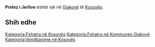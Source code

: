 {{Fshat në 
 | Emri                = Prelez i Jerlive
 | EmriAlt                = 
 | NAME_SHORT_FORM=      
 | NAME_GENERIC=      
 | NAME_SORT_NAME_RO=      PRELEZIJERLIVE
 | FULL_NAME_RO = Prelez i Jerlive
 | FULL_NAME_ND_RO=Prelez i Jerlive
 | SORT_NAME_RG=PRELEZIJERLIVE
 | FULL_NAME_RG=Prelez i Jerlive
 | FULL_NAME_ND_RG=Prelez i Jerlive
 | SRP_NAME_SHORT_FORM=      
 | SRP_NAME_GENERIC=      
 | SRP_NAME_SORT_NAME_RO=      
 | SRP_FULL_NAME_RO = 
 | SRP_FULL_NAME_ND_RO=
 | SRP_SORT_NAME_RG=
 | SRP_FULL_NAME_RG=
 | SRP_FULL_NAME_ND_RG=
 | Emri (Rasa dhanore) = 
 | Figura              = 
 | Shteti              = Kosovo
 | Komuna              = Gjakovë
 | Kodi postar         = 
 | Sipërfaqja          = 

 | Popullsia           = 

 | Regj. i popullsisë  = 
 | Dend. e popullsisë  = 
 | Faqja zyrtare       = 
 <!--- Koordinatat ----> 
 | Gjerësia            = 42.413056
 | Gjatësia            = 21.161111
 | Lartësia            = 
}}
'''Prelez i Jerlive''' është një [[]] në [[Gjakovë]] të [[Kosovës]].

<!-- == Gjeografia == -->
<!-- == Historia == -->
<!-- == Demografia == -->
== Shih edhe ==
{{Komuna Gjakovë}}
{{Kosovo-Administrata-Cung}}

[[Kategoria:Fshatra në Kosovës]]
[[Kategoria:Fshatra në Kommunes Gjakovë]]
[[Kategoria:Vendbanime në Kosovës]]